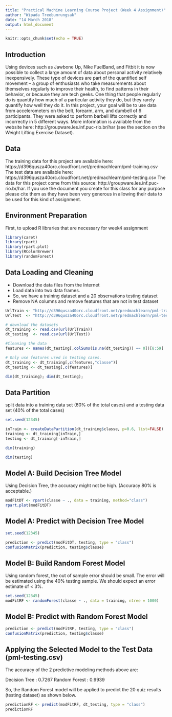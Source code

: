 ---
title: "Practical Machine Learning Course Project (Week 4 Assignment)"
author: "Wipada Treebumrungsak"
date: "14 March 2018"
output: html_document
---

```{r setup, include=FALSE}
knitr::opts_chunk$set(echo = TRUE)
```

## Introduction

Using devices such as Jawbone Up, Nike FuelBand, and Fitbit it is now possible to collect a large amount of data about personal activity relatively inexpensively. These type of devices are part of the quantified self movement – a group of enthusiasts who take measurements about themselves regularly to improve their health, to find patterns in their behavior, or because they are tech geeks. One thing that people regularly do is quantify how much of a particular activity they do, but they rarely quantify how well they do it. In this project, your goal will be to use data from accelerometers on the belt, forearm, arm, and dumbell of 6 participants. They were asked to perform barbell lifts correctly and incorrectly in 5 different ways. More information is available from the website here: http://groupware.les.inf.puc-rio.br/har (see the section on the Weight Lifting Exercise Dataset).

## Data

The training data for this project are available here:
https://d396qusza40orc.cloudfront.net/predmachlearn/pml-training.csv
The test data are available here:
https://d396qusza40orc.cloudfront.net/predmachlearn/pml-testing.csv
The data for this project come from this source: http://groupware.les.inf.puc-rio.br/har. If you use the document you create for this class for any purpose please cite them as they have been very generous in allowing their data to be used for this kind of assignment.

## Environment Preparation
First, to upload R libraries that are necessary for week4 assignment

```{r environment}
library(caret)
library(rpart)
library(rpart.plot)
library(RColorBrewer)
library(randomForest)

```

## Data Loading and Cleaning

- Download the data files from the Internet
- Load data into two data frames. 
- So, we have a training dataset and a 20 observations testing dataset
- Remove NA columns and remove features that are not in test dataset

```{r dataprep}
UrlTrain <- "http://d396qusza40orc.cloudfront.net/predmachlearn/pml-training.csv"
UrlTest  <- "http://d396qusza40orc.cloudfront.net/predmachlearn/pml-testing.csv"

# download the datasets
dt_training <- read.csv(url(UrlTrain))
dt_testing  <- read.csv(url(UrlTest))

#Cleaning the data
features <- names(dt_testing[,colSums(is.na(dt_testing)) == 0])[8:59]

# Only use features used in testing cases.
dt_training <- dt_training[,c(features,"classe")]
dt_testing <- dt_testing[,c(features)]

dim(dt_training); dim(dt_testing);

```

## Data Partition

split data into a training data set (60% of the total cases) and a testing data set (40% of the total cases)

```{r dataPartition}
set.seed(12345)

inTrain <- createDataPartition(dt_training$classe, p=0.6, list=FALSE)
training <- dt_training[inTrain,]
testing <- dt_training[-inTrain,]

dim(training)
```

```{r dataPartition2}
dim(testing)
```


## Model A: Build Decision Tree Model
Using Decision Tree, the accuracy might not be high. 
(Accuracy 80% is acceptable.)


```{r decisiontree}
modFitDT <- rpart(classe ~ ., data = training, method="class")
rpart.plot(modFitDT)
```


## Model A: Predict with Decision Tree Model

```{r predict_DT}
set.seed(12345)

prediction <- predict(modFitDT, testing, type = "class")
confusionMatrix(prediction, testing$classe)
```

## Model B: Build Random Forest Model

Using random forest, the out of sample error should be small. The error will be estimated using the 40% testing sample. We should expect an error estimate of < 3%.


```{r build_RF}

set.seed(12345)
modFitRF <- randomForest(classe ~ ., data = training, ntree = 1000)

```

## Model B: Predict with Random Forest Model

```{r predict_RF}

prediction <- predict(modFitRF, testing, type = "class")
confusionMatrix(prediction, testing$classe)

```

## Applying the Selected Model to the Test Data (pml-testing.csv)
The accuracy of the 2 predictive modeling methods above are:

Decision Tree : 0.7267
Random Forest : 0.9939

So, the Random Forest model will be applied to predict the 20 quiz results (testing dataset) as shown below.


```{r predictTest_RF}

predictionRF <- predict(modFitRF, dt_testing, type = "class")
predictionRF

```

